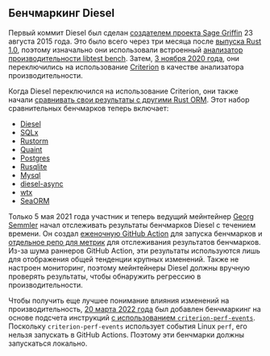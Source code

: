 ## Бенчмаркинг Diesel

Первый коммит Diesel был сделан [создателем проекта Sage Griffin][github sgrif] 23 августа 2015 года.
Это было всего через три месяца после [выпуска Rust 1.0][rust v1],
поэтому изначально они использовали встроенный [анализатор производительности libtest bench][libtest bench].
Затем, [3 ноября 2020 года][github diesel 2507], они переключились на использование [Criterion][criterion] в качестве анализатора производительности.

Когда Diesel переключился на использование Criterion,
они также начали [сравнивать свои результаты с другими Rust ORM][github diesel bench].
Этот набор сравнительных бенчмарков теперь включает:

- [Diesel][github diesel]
- [SQLx][github sqlx]
- [Rustorm][github rustorm]
- [Quaint][github quaint]
- [Postgres][github postgres]
- [Rusqlite][github rusqlite]
- [Mysql][github mysql]
- [diesel-async][github diesel async]
- [wtx][github wtx]
- [SeaORM][github seaorm]

Только 5 мая 2021 года участник и теперь ведущий мейнтейнер
[Georg Semmler][github weiznich] начал отслеживать результаты бенчмарков Diesel с течением времени.
Он создал [еженочную GitHub Action][github actions diesel metrics] для запуска бенчмарков
и [отдельное репо для метрик][github diesel metrics] для отслеживания результатов бенчмарков.
Из-за шума раннеров GitHub Action, эти результаты используются лишь для отображения общей тенденции крупных изменений.
Также не настроен мониторинг, поэтому мейнтейнеры Diesel должны вручную проверять результаты, чтобы обнаружить регрессию в производительности.

Чтобы получить еще лучшее понимание влияния изменений на производительность,
[20 марта 2022 года][github diesel 3103]
был добавлен бенчмаркинг на основе подсчета инструкций [с использованием `criterion-perf-events`][github criterion perf events].
Поскольку `criterion-perf-events` использует события Linux `perf`, его нельзя запускать в GitHub Actions.
Поэтому эти бенчмарки должны запускаться локально.

[github diesel first commit]: https://github.com/diesel-rs/diesel/commit/b6b65709ae0c4591713d286273afc293f4e36ca1
[github sgrif]: https://github.com/sgrif
[rust v1]: https://blog.rust-lang.org/2015/05/15/Rust-1.0.html
[github diesel 2507]: https://github.com/diesel-rs/diesel/pull/2507
[github diesel bench]: https://github.com/diesel-rs/diesel/tree/master/diesel_bench
[github diesel]: https://github.com/diesel-rs/diesel
[github sqlx]: https://github.com/launchbadge/sqlx
[github rustorm]: https://github.com/ivanceras/rustorm
[github quaint]: https://github.com/prisma/quaint
[github postgres]: https://github.com/sfackler/rust-postgres
[github rusqlite]: https://github.com/rusqlite/rusqlite
[github mysql]: https://github.com/blackbeam/rust-mysql-simple
[github diesel async]: https://github.com/weiznich/diesel_async
[github wtx]: https://github.com/c410-f3r/wtx
[github seaorm]: https://github.com/SeaQL/sea-orm
[github weiznich]: https://github.com/weiznich
[github diesel metrics]: https://github.com/diesel-rs/metrics
[github actions diesel metrics]: https://github.com/diesel-rs/diesel/commit/f585d63ce573259fc848ff2d561fe5e86faadd6e
[github criterion perf events]: https://github.com/jbreitbart/criterion-perf-events
[github diesel 3103]: https://github.com/diesel-rs/diesel/pull/3103

[libtest bench]: /learn/benchmarking/rust/libtest-bench/
[criterion]: /learn/benchmarking/rust/criterion/
